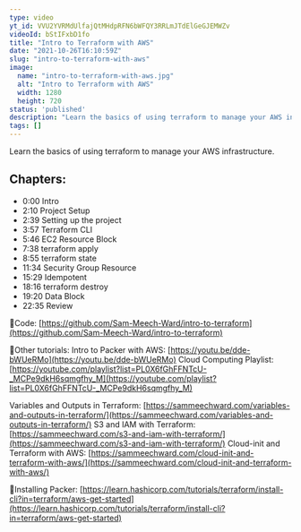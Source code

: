 ```yaml
---
type: video
yt_id: VVU2YVRMdUlfajQtMHdpRFN6bWFQY3RRLmJTdElGeGJEMWZv
videoId: bStIFxbD1fo
title: "Intro to Terraform with AWS"
date: "2021-10-26T16:10:59Z"
slug: "intro-to-terraform-with-aws"
image: 
  name: "intro-to-terraform-with-aws.jpg"
  alt: "Intro to Terraform with AWS"
  width: 1280
  height: 720
status: 'published'
description: "Learn the basics of using terraform to manage your AWS infrastructure."
tags: []
---
```


Learn the basics of using terraform to manage your AWS infrastructure.


## Chapters:

* 0:00​ Intro
* 2:10 Project Setup
* 2:39 Setting up the project
* 3:57 Terraform CLI
* 5:46 EC2 Resource Block
* 7:38 terraform apply
* 8:55 terraform state
* 11:34 Security Group Resource
* 15:29 Idempotent
* 18:16 terraform destroy
* 19:20 Data Block
* 22:35 Review

🔗Code:
[https://github.com/Sam-Meech-Ward/intro-to-terraform](https://github.com/Sam-Meech-Ward/intro-to-terraform)

🔗Other tutorials:
Intro to Packer with AWS: [https://youtu.be/dde-bWUeRMo](https://youtu.be/dde-bWUeRMo)
Cloud Computing Playlist: [https://youtube.com/playlist?list=PL0X6fGhFFNTcU-_MCPe9dkH6sqmgfhy_M](https://youtube.com/playlist?list=PL0X6fGhFFNTcU-_MCPe9dkH6sqmgfhy_M)

Variables and Outputs in Terraform: [https://sammeechward.com/variables-and-outputs-in-terraform/](https://sammeechward.com/variables-and-outputs-in-terraform/)
S3 and IAM with Terraform: [https://sammeechward.com/s3-and-iam-with-terraform/](https://sammeechward.com/s3-and-iam-with-terraform/)
Cloud-init and Terraform with AWS: [https://sammeechward.com/cloud-init-and-terraform-with-aws/](https://sammeechward.com/cloud-init-and-terraform-with-aws/)

🔗Installing Packer:
[https://learn.hashicorp.com/tutorials/terraform/install-cli?in=terraform/aws-get-started](https://learn.hashicorp.com/tutorials/terraform/install-cli?in=terraform/aws-get-started)


